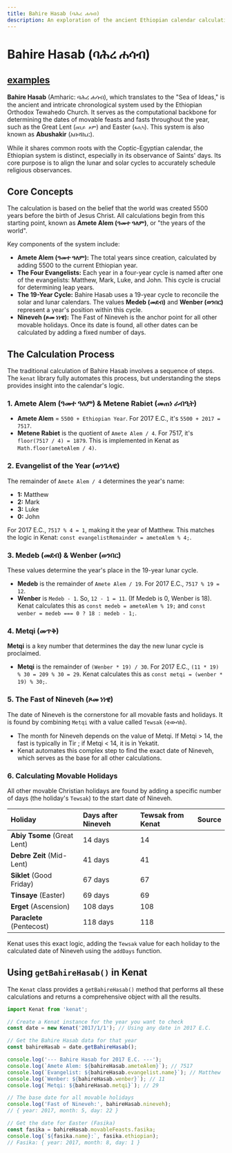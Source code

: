 ```yaml
---
title: Bahire Hasab (ባሕረ ሐሳብ)
description: An exploration of the ancient Ethiopian calendar calculation system, Bahire Hasab, and how Kenat automates it.
---
```


# Bahire Hasab (ባሕረ ሐሳብ)

[examples](/doc/examples/holidayExample)
---

**Bahire Hasab** (Amharic: ባሕረ ሐሳብ), which translates to the "Sea of Ideas," is the ancient and intricate chronological system used by the Ethiopian Orthodox Tewahedo Church. It serves as the computational backbone for determining the dates of movable feasts and fasts throughout the year, such as the Great Lent (`ዐቢይ ጾም`) and Easter (`ፋሲካ`). This system is also known as **Abushakir** (አቡሻኪር).

While it shares common roots with the Coptic-Egyptian calendar, the Ethiopian system is distinct, especially in its observance of Saints' days. Its core purpose is to align the lunar and solar cycles to accurately schedule religious observances.

## Core Concepts

The calculation is based on the belief that the world was created 5500 years before the birth of Jesus Christ. All calculations begin from this starting point, known as **Amete Alem (ዓመተ ዓለም)**, or "the years of the world".

Key components of the system include:

* **Amete Alem (ዓመተ ዓለም):** The total years since creation, calculated by adding 5500 to the current Ethiopian year.
* **The Four Evangelists:** Each year in a four-year cycle is named after one of the evangelists: Matthew, Mark, Luke, and John. This cycle is crucial for determining leap years.
* **The 19-Year Cycle:** Bahire Hasab uses a 19-year cycle to reconcile the solar and lunar calendars. The values **Medeb (መደብ)** and **Wenber (ወንበር)** represent a year's position within this cycle.
* **Nineveh (ጾመ ነነዌ):** The Fast of Nineveh is the anchor point for all other movable holidays. Once its date is found, all other dates can be calculated by adding a fixed number of days.

## The Calculation Process

The traditional calculation of Bahire Hasab involves a sequence of steps. The `kenat` library fully automates this process, but understanding the steps provides insight into the calendar's logic.

### 1. Amete Alem (ዓመተ ዓለም) & Metene Rabiet (መጠነ ራብዒት)

* **Amete Alem** = `5500 + Ethiopian Year`. For 2017 E.C., it's `5500 + 2017 = 7517`.
* **Metene Rabiet** is the quotient of `Amete Alem / 4`. For 7517, it's `floor(7517 / 4) = 1879`. This is implemented in Kenat as `Math.floor(ameteAlem / 4)`.

### 2. Evangelist of the Year (ወንጌላዊ)

The remainder of `Amete Alem / 4` determines the year's name:
* **1:** Matthew
* **2:** Mark
* **3:** Luke
* **0:** John

For 2017 E.C., `7517 % 4 = 1`, making it the year of Matthew. This matches the logic in Kenat: `const evangelistRemainder = ameteAlem % 4;`.

### 3. Medeb (መደብ) & Wenber (ወንበር)

These values determine the year's place in the 19-year lunar cycle.
* **Medeb** is the remainder of `Amete Alem / 19`. For 2017 E.C., `7517 % 19 = 12`.
* **Wenber** is `Medeb - 1`. So, `12 - 1 = 11`. (If Medeb is 0, Wenber is 18).
Kenat calculates this as `const medeb = ameteAlem % 19;`  and `const wenber = medeb === 0 ? 18 : medeb - 1;`.

### 4. Metqi (መጥቅ)

**Metqi** is a key number that determines the day the new lunar cycle is proclaimed.
* **Metqi** is the remainder of `(Wenber * 19) / 30`. For 2017 E.C., `(11 * 19) % 30 = 209 % 30 = 29`.
Kenat calculates this as `const metqi = (wenber * 19) % 30;`.

### 5. The Fast of Nineveh (ጾመ ነነዌ)

The date of Nineveh is the cornerstone for all movable fasts and holidays. It is found by combining `Metqi` with a value called `Tewsak` (ቴውሳክ).
* The month for Nineveh depends on the value of Metqi. If Metqi > 14, the fast is typically in Tir ; if Metqi < 14, it is in Yekatit.
* Kenat automates this complex step to find the exact date of Nineveh, which serves as the base for all other calculations.

### 6. Calculating Movable Holidays

All other movable Christian holidays are found by adding a specific number of days (the holiday's `Tewsak`) to the start date of Nineveh.

| Holiday | Days after Nineveh | Tewsak from Kenat | Source |
| :--- | :--- | :--- | :--- |
| **Abiy Tsome** (Great Lent) | 14 days | 14 |  |
| **Debre Zeit** (Mid-Lent) | 41 days | 41 |  |
| **Siklet** (Good Friday) | 67 days | 67 |  |
| **Tinsaye** (Easter) | 69 days | 69 |  |
| **Erget** (Ascension) | 108 days | 108 |  |
| **Paraclete** (Pentecost) | 118 days | 118 |  |

Kenat uses this exact logic, adding the `Tewsak` value for each holiday to the calculated date of Nineveh using the `addDays` function.

## Using `getBahireHasab()` in Kenat

The `Kenat` class provides a `getBahireHasab()` method that performs all these calculations and returns a comprehensive object with all the results.

```js
import Kenat from 'kenat';

// Create a Kenat instance for the year you want to check
const date = new Kenat('2017/1/1'); // Using any date in 2017 E.C.

// Get the Bahire Hasab data for that year
const bahireHasab = date.getBahireHasab();

console.log('--- Bahire Hasab for 2017 E.C. ---');
console.log(`Amete Alem: ${bahireHasab.ameteAlem}`); // 7517
console.log(`Evangelist: ${bahireHasab.evangelist.name}`); // Matthew
console.log(`Wenber: ${bahireHasab.wenber}`); // 11
console.log(`Metqi: ${bahireHasab.metqi}`); // 29

// The base date for all movable holidays
console.log('Fast of Nineveh:', bahireHasab.nineveh);
// { year: 2017, month: 5, day: 22 }

// Get the date for Easter (Fasika)
const fasika = bahireHasab.movableFeasts.fasika;
console.log(`${fasika.name}:`, fasika.ethiopian);
// Fasika: { year: 2017, month: 8, day: 1 }
